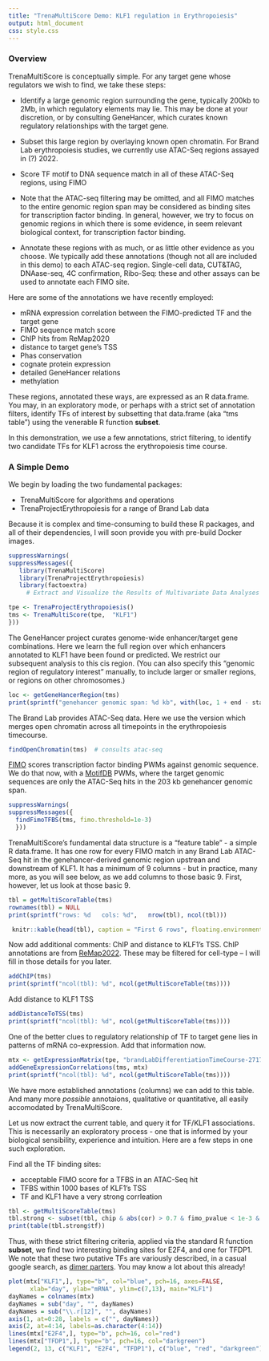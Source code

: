 ```yaml
---
title: "TrenaMultiScore Demo: KLF1 regulation in Erythropoiesis"
output: html_document
css: style.css
---
```


### Overview

TrenaMultiScore is conceptually simple.  For any target gene whose
regulators we wish to find, we take these steps:

- Identify a large genomic region surrounding the gene, typically 200kb to 2Mb, in which
regulatory elements may lie.  This may be done at your discretion, or
by consulting GeneHancer, which curates known regulatory relationships
with the target gene.

- Subset this large region by overlaying known open chromatin.  For Brand Lab
erythropoiesis studies, we currently use ATAC-Seq regions assayed in (?) 2022.

- Score TF motif to DNA sequence match in all of these ATAC-Seq regions, using FIMO

- Note that the ATAC-seq filtering may be omitted,
and all FIMO matches to the entire genomic region span may be considered as
binding sites for transcription factor binding.  In general, however, we try
to focus on genomic regions in which there is some evidence, in seem relevant
biological context, for transcription factor binding.

- Annotate these regions with as much, or as little other evidence as you choose.
We typically add these annotations (though not all are included in this demo)
to each ATAC-seq region.  Single-cell data, CUT&TAG, DNAase-seq, 4C confirmation,
Ribo-Seq: these and other assays can be used to annotate each FIMO site.

Here are some of the annotations we have recently employed:

  - mRNA expression correlation between the FIMO-predicted TF and the target gene
  - FIMO sequence match score
  - ChIP hits from ReMap2020
  - distance to target gene's TSS
  - Phas conservation
  - cognate protein expression
  - detailed GeneHancer relations
  - methylation

These regions, annotated these ways, are expressed as an R data.frame.
You may, in an exploratory mode, or perhaps with a strict
set of annotation filters, identify TFs of interest by subsetting that
data.frame (aka "tms table") using the venerable R function **subset**.

In this demonstration, we use a few annotations, strict filtering, to identify
two candidate TFs for KLF1 across the erythropoiesis time course.

### A Simple Demo

We begin by loading the two fundamental packages:

  - TrenaMultiScore for algorithms and operations
  - TrenaProjectErythropoiesis for a range of Brand Lab data

Because it is complex and time-consuming to build these R packages, and all of their dependencies,
I will soon provide you with pre-build Docker images.

```r
suppressWarnings(
suppressMessages({
   library(TrenaMultiScore)
   library(TrenaProjectErythropoiesis)
   library(factoextra)
     # Extract and Visualize the Results of Multivariate Data Analyses

tpe <- TrenaProjectErythropoiesis()
tms <- TrenaMultiScore(tpe,  "KLF1")
}))
```

The GeneHancer project curates genome-wide enhancer/target gene combinations.
Here we learn the full region over which enhancers annotated to KLF1 have been found
or predicted.  We restrict our subsequent analysis to this cis region.
(You can also specify this "genomic region of regulatory interest" manually, to include
larger or smaller regions, or regions on other chromosomes.)

```r
loc <- getGeneHancerRegion(tms)
print(sprintf("genehancer genomic span: %d kb", with(loc, 1 + end - start)))
```

The Brand Lab provides ATAC-Seq data.  Here we use the version which merges open chromatin
across all timepoints in the erythropoiesis timecourse.
```r
findOpenChromatin(tms)  # consults atac-seq
```
[FIMO](https://meme-suite.org/meme/doc/fimo.html) scores transcription factor binding PWMs against
genomic sequence.  We do that now, with a [MotifDB](https://www.bioconductor.org/packages/release/bioc/html/MotifDb.html)
PWMs, where the target genomic sequences are only the ATAC-Seq hits in the 203 kb genehancer genomic span.

```r
suppressWarnings(
suppressMessages({
  findFimoTFBS(tms, fimo.threshold=1e-3)
  }))
```
TrenaMultiScore's fundamental data structure is a "feature table" -  a simple R data.frame.
It has one row for every FIMO match in any Brand Lab ATAC-Seq hit in the genehancer-derived genomic region upstrean
and downstream of KLF1.  It has a minimum of 9 columns - but in practice, many more, as you will see below,
as we add columns to those basic 9.  First, however, let us look at those basic 9.


```r
tbl = getMultiScoreTable(tms)
rownames(tbl) = NULL
print(sprintf("rows: %d   cols: %d",   nrow(tbl), ncol(tbl)))
```

```r
 knitr::kable(head(tbl), caption = "First 6 rows", floating.environment="sidewaystable")
```
Now add additional comments:  ChIP and distance to KLF1's TSS.
ChIP annotations are from [ReMap2022](https://remap2022.univ-amu.fr/).  These may be filtered
for cell-type -- I will fill in those details for you later.

```r
addChIP(tms)   
print(sprintf("ncol(tbl): %d", ncol(getMultiScoreTable(tms))))

```
Add distance to KLF1 TSS
```r
addDistanceToTSS(tms)   
print(sprintf("ncol(tbl): %d", ncol(getMultiScoreTable(tms))))
```
One of the better clues to regulatory relationship of TF to target gene lies in
patterns of mRNA co-expression.  Add that information now.

```r
mtx <- getExpressionMatrix(tpe, "brandLabDifferentiationTimeCourse-27171x28")
addGeneExpressionCorrelations(tms, mtx)
print(sprintf("ncol(tbl): %d", ncol(getMultiScoreTable(tms))))
```

We have more established annotations (columns) we can add to this table. 
And many more <i>possible</i> annotaions, qualitative or quantitative,
all easily accomodated by  TrenaMultiScore.

Let us now extract the current table, and query it for TF/KLF1 associations.
This is necessarily an exploratory process - one that is informed by your
biological sensibility, experience and intuition.  Here are a few steps in
one such exploration.

Find all the TF binding sites:

  - acceptable FIMO score for a TFBS in an ATAC-Seq hit
  - TFBS within 1000 bases of KLF1's TSS
  - TF and KLF1 have a very strong corrleation

```r
tbl <- getMultiScoreTable(tms)
tbl.strong <- subset(tbl, chip & abs(cor) > 0.7 & fimo_pvalue < 1e-3 & abs(tss) < 1000)
print(table(tbl.strong$tf))
```

Thus, with these strict filtering criteria, applied via the standard R function
**subset**, we find two interesting binding sites for E2F4, and one for TFDP1.
We note that these two putative TFs are variously described, in a casual google search,
as [dimer parters](https://www.uniprot.org/uniprotkb/Q16254/entry).   You may know
a lot about this already!


```r
plot(mtx["KLF1",], type="b", col="blue", pch=16, axes=FALSE,
      xlab="day", ylab="mRNA", ylim=c(7,13), main="KLF1")
dayNames = colnames(mtx)
dayNames = sub("day", "", dayNames)
dayNames = sub("\\.r[12]", "", dayNames)
axis(1, at=0:28, labels = c("", dayNames))
axis(2, at=4:14, labels=as.character(4:14))
lines(mtx["E2F4",], type="b", pch=16, col="red")
lines(mtx["TFDP1",], type="b", pch=16, col="darkgreen")
legend(2, 13, c("KLF1", "E2F4", "TFDP1"), c("blue", "red", "darkgreen"))
```



